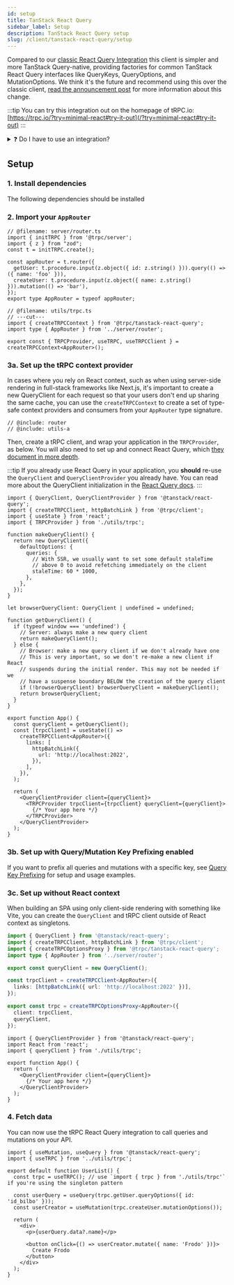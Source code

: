 ```yaml
---
id: setup
title: TanStack React Query
sidebar_label: Setup
description: TanStack React Query setup
slug: /client/tanstack-react-query/setup
---
```


Compared to our [classic React Query Integration](/docs/client/react) this client is simpler and more TanStack Query-native, providing factories for common TanStack React Query interfaces like QueryKeys, QueryOptions, and MutationOptions. We think it's the future and recommend using this over the classic client, <a href="/blog/introducing-tanstack-react-query-client">read the announcement post</a> for more information about this change.

:::tip
You can try this integration out on the homepage of tRPC.io: [https://trpc.io/?try=minimal-react#try-it-out](/?try=minimal-react#try-it-out)
:::

<details>
<summary>❓ Do I have to use an integration?</summary>

No! The integration is fully optional. You can use `@tanstack/react-query` using just a [vanilla tRPC client](/docs/client/vanilla), although then you'll have to manually manage query keys and do not get the same level of DX as when using the integration package.

```ts title='utils/trpc.ts'
export const trpc = createTRPCClient<AppRouter>({
  links: [httpBatchLink({ url: 'YOUR_API_URL' })],
});
```

```tsx title='components/PostList.tsx'
function PostList() {
  const { data } = useQuery({
    queryKey: ['posts'],
    queryFn: () => trpc.post.list.query(),
  });
  data; // Post[]

  // ...
}
```

</details>

## Setup

### 1. Install dependencies

The following dependencies should be installed


<InstallSnippet pkgs="@trpc/server @trpc/client @trpc/tanstack-react-query @tanstack/react-query" />

### 2. Import your `AppRouter`

```twoslash include router
// @filename: server/router.ts
import { initTRPC } from '@trpc/server';
import { z } from "zod";
const t = initTRPC.create();

const appRouter = t.router({
  getUser: t.procedure.input(z.object({ id: z.string() })).query(() => ({ name: 'foo' })),
  createUser: t.procedure.input(z.object({ name: z.string() })).mutation(() => 'bar'),
});
export type AppRouter = typeof appRouter;
```

```twoslash include utils-a
// @filename: utils/trpc.ts
// ---cut---
import { createTRPCContext } from '@trpc/tanstack-react-query';
import type { AppRouter } from '../server/router';

export const { TRPCProvider, useTRPC, useTRPCClient } = createTRPCContext<AppRouter>();
```


<ImportAppRouter />

### 3a. Set up the tRPC context provider

In cases where you rely on React context, such as when using server-side rendering in full-stack frameworks like Next.js, it's important to create a new QueryClient for each request so that your users don't end up sharing the same cache, you can use the `createTRPCContext` to create a set of type-safe context providers and consumers from your `AppRouter` type signature.

```tsx title='utils/trpc.ts' twoslash
// @include: router
// @include: utils-a
```

Then, create a tRPC client, and wrap your application in the `TRPCProvider`, as below. You will also need to set up and connect React Query, which [they document in more depth](https://tanstack.com/query/latest/docs/framework/react/quick-start).

:::tip
If you already use React Query in your application, you **should** re-use the `QueryClient` and `QueryClientProvider` you already have. You can read more about the QueryClient initialization in the [React Query docs](https://tanstack.com/query/latest/docs/framework/react/guides/advanced-ssr#initial-setup).
:::

```tsx title='components/App.tsx'
import { QueryClient, QueryClientProvider } from '@tanstack/react-query';
import { createTRPCClient, httpBatchLink } from '@trpc/client';
import { useState } from 'react';
import { TRPCProvider } from './utils/trpc';

function makeQueryClient() {
  return new QueryClient({
    defaultOptions: {
      queries: {
        // With SSR, we usually want to set some default staleTime
        // above 0 to avoid refetching immediately on the client
        staleTime: 60 * 1000,
      },
    },
  });
}

let browserQueryClient: QueryClient | undefined = undefined;

function getQueryClient() {
  if (typeof window === 'undefined') {
    // Server: always make a new query client
    return makeQueryClient();
  } else {
    // Browser: make a new query client if we don't already have one
    // This is very important, so we don't re-make a new client if React
    // suspends during the initial render. This may not be needed if we
    // have a suspense boundary BELOW the creation of the query client
    if (!browserQueryClient) browserQueryClient = makeQueryClient();
    return browserQueryClient;
  }
}

export function App() {
  const queryClient = getQueryClient();
  const [trpcClient] = useState(() =>
    createTRPCClient<AppRouter>({
      links: [
        httpBatchLink({
          url: 'http://localhost:2022',
        }),
      ],
    }),
  );

  return (
    <QueryClientProvider client={queryClient}>
      <TRPCProvider trpcClient={trpcClient} queryClient={queryClient}>
        {/* Your app here */}
      </TRPCProvider>
    </QueryClientProvider>
  );
}
```

### 3b. Set up with Query/Mutation Key Prefixing enabled

If you want to prefix all queries and mutations with a specific key, see [Query Key Prefixing](./usage.mdx#keyPrefix) for setup and usage examples.

### 3c. Set up without React context

When building an SPA using only client-side rendering with something like Vite, you can create the `QueryClient` and tRPC client outside of React context as singletons.

```ts title='utils/trpc.ts'
import { QueryClient } from '@tanstack/react-query';
import { createTRPCClient, httpBatchLink } from '@trpc/client';
import { createTRPCOptionsProxy } from '@trpc/tanstack-react-query';
import type { AppRouter } from '../server/router';

export const queryClient = new QueryClient();

const trpcClient = createTRPCClient<AppRouter>({
  links: [httpBatchLink({ url: 'http://localhost:2022' })],
});

export const trpc = createTRPCOptionsProxy<AppRouter>({
  client: trpcClient,
  queryClient,
});
```

```tsx title='components/App.tsx'
import { QueryClientProvider } from '@tanstack/react-query';
import React from 'react';
import { queryClient } from './utils/trpc';

export function App() {
  return (
    <QueryClientProvider client={queryClient}>
      {/* Your app here */}
    </QueryClientProvider>
  );
}
```

### 4. Fetch data

You can now use the tRPC React Query integration to call queries and mutations on your API.

```tsx title='components/user-list.tsx'
import { useMutation, useQuery } from '@tanstack/react-query';
import { useTRPC } from '../utils/trpc';

export default function UserList() {
  const trpc = useTRPC(); // use `import { trpc } from './utils/trpc'` if you're using the singleton pattern

  const userQuery = useQuery(trpc.getUser.queryOptions({ id: 'id_bilbo' }));
  const userCreator = useMutation(trpc.createUser.mutationOptions());

  return (
    <div>
      <p>{userQuery.data?.name}</p>

      <button onClick={() => userCreator.mutate({ name: 'Frodo' })}>
        Create Frodo
      </button>
    </div>
  );
}
```
